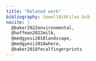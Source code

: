 ```yaml
---
title: "Related work"
bibliography: SewellBibFiles.bib
nocite: |
  @baker2022environmental,
  @hoffman2022milk,
  @medgyesi2018landscape,
  @medgyesi2018where,
  @baker2018fecalfingerprints
---
```



::: {#refs}
:::
